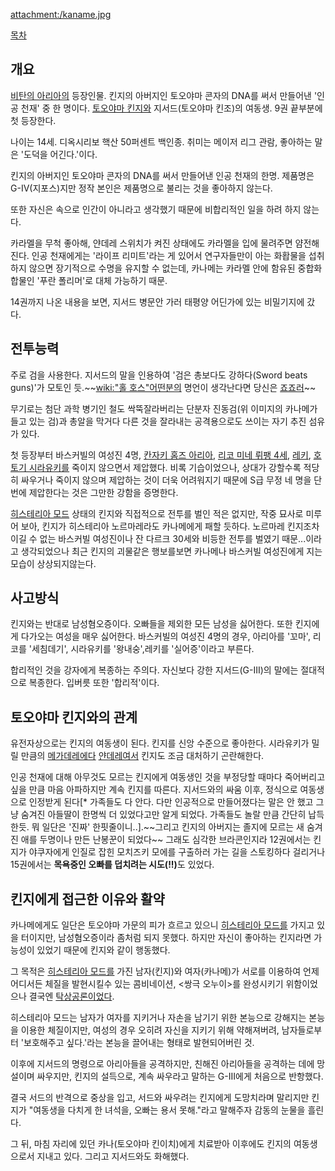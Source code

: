 attachment:/kaname.jpg

[[목차]] 
== 개요 == 
{{{+1 遠山 金女}}} 
 
[[비탄의 아리아]]의 등장인물. 킨지의 아버지인 토오야마 콘자의 DNA를 써서 만들어낸 '인공 천재' 중 한 명이다. [[토오야마 킨지]]와 지서드(토오야마 킨조)의 여동생. 9권 끝부분에 첫 등장한다.

나이는 14세. 디옥시리보 핵산 50퍼센트 백인종. 취미는 메이저 리그 관람, 좋아하는 말은 '도덕을 어긴다.'이다.

킨지의 아버지인 토오야마 콘자의 DNA를 써서 만들어낸 인공 천재의 한명. 제품명은 G-IV(지포스)지만 정작 본인은 제품명으로 불리는 것을 좋아하지 않는다. 

또한 자신은 속으로 인간이 아니라고 생각했기 때문에 비합리적인 일을 하려 하지 않는다. 

카라멜을 무척 좋아해, 얀데레 스위치가 켜진 상태에도 카라멜을 입에 물려주면 얌전해진다. 인공 천재에게는 '라이프 리미트'라는 게 있어서 연구자들만이 아는 화홥물을 섭취하지 않으면 장기적으로 수명을 유지할 수 없는데, 카나메는 카라멜 안에 함유된 중합화합물인 '푸란 폴리머'로 대체 가능하기 때문.

14권까지 나온 내용을 보면, 지서드 병문안 가러 태평양 어딘가에 있는 비밀기지에 갔다.

== 전투능력 == 
주로 검을 사용한다. 지서드의 말을 인용하여 '검은 총보다도 강하다(Sword beats guns)'가 모토인 듯.~~[[wiki:"홀 호스"어떤분]]의 명언이 생각난다면 당신은 [[죠죠러]]~~

무기로는 첨단 과학 병기인 철도 싹뚝잘라버리는 단분자 진동검(위 이미지의 카나메가 들고 있는 검)과 총알을 막거다 다른 것을 잘라내는 공격용으로도 쓰이는 자기 추진 섬유가 있다.

첫 등장부터 바스커빌의 여성진 4명, [[칸자키 홈즈 아리아]], [[리코 미네 뤼팽 4세]], [[레키]], [[호토기 시라유키]]를 죽이지 않으면서 제압했다. 비록 기습이었으나, 상대가 강할수록 적당히 싸우거나 죽이지 않으며 제압하는 것이 더욱 어려워지기 때문에 S급 무정 네 명을 단번에 제압한다는 것은 그만한 강함을 증명한다. 

[[히스테리아 모드]] 상태의 킨지와 직접적으로 전투를 벌인 적은 없지만, 작중 묘사로 미루어 보아, 킨지가 히스테리아 노르마레라도 카나메에게 패할 듯하다. 노르마레 킨지조차 이길 수 없는 바스커빌 여성진이나 잔 다르크 30세와 비등한 전투를 벌였기 때문...이라고 생각되었으나 최근 킨지의 괴물같은 행보를보면 카나메나 바스커빌 여성진에게 지는 모습이 상상되지않는다.

== 사고방식 == 
킨지와는 반대로 남성혐오증이다. 오빠들을 제외한 모든 남성을 싫어한다. 또한 킨지에게 다가오는 여성을 매우 싫어한다. 바스커빌의 여성진 4명의 경우, 아리아를 '꼬마', 리코를 '세침데기', 시라유키를 '왕내숭',레키를 '실어증'이라고 부른다.

합리적인 것을 강자에게 복종하는 주의다. 자신보다 강한 지서드(G-III)의 말에는 절대적으로 복종한다. 입버릇 또한 '합리적'이다. 

== 토오야마 킨지와의 관계 == 
유전자상으로는 킨지의 여동생이 된다. 킨지를 신앙 수준으로 좋아한다. 시라유키가 밀릴 만큼의 [[메가데레]]에다 [[얀데레]]여서 킨지도 조금 대처하기 곤란해한다.

인공 천재에 대해 아무것도 모르는 킨지에게 여동생인 것을 부정당할 때마다 죽어버리고 싶을 만큼 마음 아파하지만 계속 킨지를 따른다. 지서드와의 싸움 이후, 정식으로 여동생으로 인정받게 된다[* 가족들도 다 안다. 다만 인공적으로 만들어졌다는 말은 안 했고 그냥 숨겨진 아들딸이 한명씩 더 있었다고만 알게 되었다. 가족들도 놀랄 만큼 간단히 납득한듯. 뭐 일단은 '진짜' 한핏줄이니..].~~그리고 킨지의 아버지는 졸지에 모르는 새 숨겨진 애를 두명이나 만든 난봉꾼이 되었다~~ 그래도 심각한 브라콘인지라 12권에서는 킨지가 야쿠자에게 인질로 잡힌 모치즈키 모에를 구출하러 가는 길을 스토킹하다 걸리거나 15권에서는 '''목욕중인 오빠를 덥치려는 시도(!!)'''도 있었다.

== 킨지에게 접근한 이유와 활약 ==
카나메에게도 일단은 토오야마 가문의 피가 흐르고 있으니 [[히스테리아 모드]]를 가지고 있을 터이지만, 남성혐오증이라 좀처럼 되지 못했다. 하지만 자신이 좋아하는 킨지라면 가능성이 있었기 때문에 킨지와 같이 행동했다. 

그 목적은 [[히스테리아 모드]]를 가진 남자(킨지)와 여자(카나메)가 서로를 이용하여 언제 어디서든 체질을 발현시킬수 있는 콤비네이션, <쌍극 오누이>를 완성시키기 위함이었으나 결국엔 [[탁상공론]]이었다.

히스테리아 모드는 남자가 여자를 지키거나 자손을 남기기 위한 본능으로 강해지는 본능을 이용한 체질이지만, 여성의 경우 오히려 자신을 지키기 위해 약해져버려, 남자들로부터 '보호해주고 싶다.'라는 본능을 끌어내는 형태로 발현되어버린 것.

이후에 지서드의 명령으로 아리아들을 공격하지만, 친해진 아리아들을 공격하는 데에 망설이며 싸우지만, 킨지의 설득으로, 계속 싸우라고 말하는 G-III에게 처음으로 반항했다.

결국 서드의 반격으로 중상을 입고, 서드와 싸우려는 킨지에게 도망치라며 말리지만 킨지가 "여동생을 다치게 한 녀석을, 오빠는 용서 못해."라고 말해주자 감동의 눈물을 흘린다.

그 뒤, 마침 자리에 있던 카나(토오야마 킨이치)에게 치료받아 이후에도 킨지의 여동생으로서 지내고 있다. 그리고 지서드와도 화해했다.

